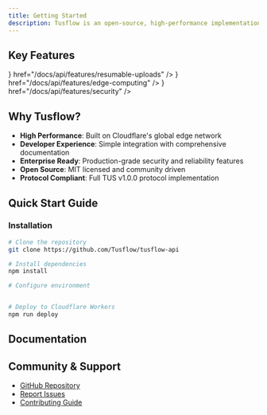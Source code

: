 ```yaml
---
title: Getting Started
description: Tusflow is an open-source, high-performance implementation of the TUS (resumable upload) protocol built on Cloudflare Workers. It provides enterprise-grade file upload infrastructure with built-in support for resumable uploads, chunking, and advanced security features.
---
```



## Key Features

<Cards>
  <Card
    title="Resumable Uploads"
    description="Built-in support for pause, resume and automatic recovery of uploads"
    icon={<Upload className="w-6 h-6" />}
    href="/docs/api/features/resumable-uploads"
  />
  <Card
    title="Edge Computing"
    description="Powered by Cloudflare Workers for optimal global performance"
    icon={<Zap className="w-6 h-6" />}
    href="/docs/api/features/edge-computing"
  />
  <Card
    title="Enterprise Security"
    description="Advanced file validation, malware scanning and access controls"
    icon={<Shield className="w-6 h-6" />}
    href="/docs/api/features/security"
  />
 
</Cards>

## Why Tusflow?

- **High Performance**: Built on Cloudflare's global edge network
- **Developer Experience**: Simple integration with comprehensive documentation
- **Enterprise Ready**: Production-grade security and reliability features
- **Open Source**: MIT licensed and community driven
- **Protocol Compliant**: Full TUS v1.0.0 protocol implementation

## Quick Start Guide

### Installation

```bash
# Clone the repository
git clone https://github.com/Tusflow/tusflow-api

# Install dependencies
npm install

# Configure environment


# Deploy to Cloudflare Workers
npm run deploy
```

## Documentation

<Cards>
  <Card
    title="Configuration"
    description="Learn how to configure and customize Tusflow"
    href="/docs/api/configuration"
  />
  <Card
    title="API Reference" 
    description="Complete API documentation and endpoint references"
    href="/docs/api/api-reference"
  />
  <Card
    title="Middleware"
    description="Authentication, rate limiting and other middleware options"
    href="/docs/api/middleware"
  />
  <Card
    title="Features"
    description="Explore Tusflow's advanced features and capabilities"
    href="/docs/api/features"
  />
</Cards>

## Community & Support

- [GitHub Repository](https://github.com/Tusflow/tusflow-web)
- [Report Issues](https://github.com/Tusflow/tusflow-web/issues)
- [Contributing Guide](https://github.com/Tusflow/tusflow-web/blob/main/CONTRIBUTING.md)
